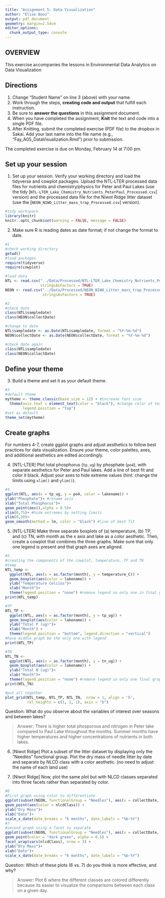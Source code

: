 ```yaml
---
title: "Assignment 5: Data Visualization"
author: "Elise Boos"
output: pdf_document
geometry: margin=2.54cm
editor_options: 
  chunk_output_type: console
---
```


## OVERVIEW

This exercise accompanies the lessons in Environmental Data Analytics on Data Visualization 

## Directions
1. Change "Student Name" on line 3 (above) with your name.
2. Work through the steps, **creating code and output** that fulfill each instruction.
3. Be sure to **answer the questions** in this assignment document.
4. When you have completed the assignment, **Knit** the text and code into a single PDF file.
5. After Knitting, submit the completed exercise (PDF file) to the dropbox in Sakai. Add your last name into the file name (e.g., "Fay_A05_DataVisualization.Rmd") prior to submission.

The completed exercise is due on Monday, February 14 at 7:00 pm.



## Set up your session 
1. Set up your session. Verify your working directory and load the tidyverse 
and cowplot packages. Upload the NTL-LTER processed data files for nutrients 
and chemistry/physics for Peter and Paul Lakes (use the tidy 
[`NTL-LTER_Lake_Chemistry_Nutrients_PeterPaul_Processed.csv`] version) and 
the processed data file for the Niwot Ridge litter dataset (use the [`NEON_NIWO_Litter_mass_trap_Processed.csv`] version). 

```r
#tidy workspace
library(knitr)
knitr::opts_chunk$set(warning = FALSE, message = FALSE) 

```

2. Make sure R is reading dates as date format; if not change the format to date.

```r
#1 
#check working directory 
getwd()
#load packages 
require(tidyverse)
require(cowplot)

#load data
NTL <- read.csv("../Data/Processed/NTL-LTER_Lake_Chemistry_Nutrients_PeterPaul_Processed.csv", 
                stringsAsFactors = TRUE)
NEON <- read.csv("../Data/Processed/NEON_NIWO_Litter_mass_trap_Processed.csv",
                 stringsAsFactors = TRUE)

#2 
#check date
class(NTL$sampledate)
class(NEON$collectDate)

#change to date
NTL$sampledate <- as.Date(NTL$sampledate, format = "%Y-%m-%d")
NEON$collectDate <- as.Date(NEON$collectDate, format = "%Y-%m-%d")

#check date again
class(NTL$sampledate)
class(NEON$collectDate)
```
## Define your theme
3. Build a theme and set it as your default theme.

```r
#3
#default theme
mytheme <- theme_classic(base_size = 12) + #increase font size 
  theme(axis.text = element_text(color = "black"), #change color of text to black
        legend.position = "top")
#set as default
theme_set(mytheme)
```

## Create graphs
For numbers 4-7, create ggplot graphs and adjust aesthetics to follow best practices for data visualization. Ensure your theme, color palettes, axes, and additional aesthetics are edited accordingly.

4. [NTL-LTER] Plot total phosphorus (`tp_ug`) by phosphate (`po4`), with separate aesthetics for Peter and Paul lakes. Add a line of best fit and color it black. Adjust your axes to hide extreme values (hint: change the limits using `xlim()` and `ylim()`).

```r
#4
ggplot(NTL, aes(x = tp_ug, y = po4, color = lakename)) + 
ylab("Phosphate")+ #rename axis 
xlab("Total Phosphorus")+
geom_point(aes(),alpha = 0.5)+
xlim(0,75)+ #hide extremes by setting limits 
ylim(0,20)+
geom_smooth(method = lm, color = "black") #line of best fit 

```


5. [NTL-LTER] Make three separate boxplots of (a) temperature, (b) TP, and (c) TN, with month as the x axis and lake as a color aesthetic. Then, create a cowplot that combines the three graphs. Make sure that only one legend is present and that graph axes are aligned.

```r
#5
#creating the components of the cowplot, temperature, TP and TN
#temp
NTL_temp <-
  ggplot(NTL, aes(x = as.factor(month), y = temperature_C)) +
  geom_boxplot(aes(color = lakename)) + 
  ylab("Temperature Celcius")+
  xlab("Month")+
  theme(legend.position = "none") #remove legend so only one in final graph
print(NTL_temp)

#TP
NTL_TP <-
  ggplot(NTL, aes(x = as.factor(month), y = tp_ug)) +
  geom_boxplot(aes(color = lakename)) +
  ylab("Total P (ug)")+
  xlab("Month") + 
  theme(legend.position = "bottom", legend.direction = "vertical") 
#have middle graph be the only one with legend
print(NTL_TP)

#TN
NTL_TN <-
  ggplot(NTL, aes(x = as.factor(month), y = tn_ug)) +
  geom_boxplot(aes(color = lakename)) +
  ylab("Total N (ug)")+
  xlab("Month")+ 
  theme(legend.position = "none") #remove legend so only one final graph
print(NTL_TN)

#put all together 
plot_grid(NTL_temp, NTL_TP, NTL_TN,  nrow = 1, align = 'h', 
          rel_heights = c(1, 1, 1), axis = "b")
```

Question: What do you observe about the variables of interest over seasons and between lakes? 

> Answer: There is higher total phosporous and nitrogen in Peter lake compared to Paul Lake throughout the months. Summer months have higher temperatures and higher concentrations of nutrients in both lakes. 

6. [Niwot Ridge] Plot a subset of the litter dataset by displaying only the "Needles" functional group. Plot the dry mass of needle litter by date and separate by NLCD class with a color aesthetic. (no need to adjust the name of each land use)

7. [Niwot Ridge] Now, plot the same plot but with NLCD classes separated into three facets rather than separated by color. 

```r
#6
#First graph using color to differentiate 
ggplot(subset(NEON, functionalGroup = "Needles"), aes(x = collectDate, y = dryMass)) +
geom_point(aes(color = nlcdClass)) +
ylab("Dry Mass")+
xlab("Date")+
scale_x_date(date_breaks = "6 months", date_labels = "%b-%Y")
#7
#second graph using a facet to separate 
ggplot(subset(NEON, functionalGroup = "Needles"), aes(x = collectDate, y = dryMass)) +
geom_point(color = "dark green", alpha = 0.5) +
facet_wrap(vars(nlcdClass), nrow = 3) + 
ylab("Dry Mass")+
xlab("Date")+
scale_x_date(date_breaks = "6 months", date_labels = "%b-%Y")

```
Question: Which of these plots (6 vs. 7) do you think is more effective, and why? 

> Answer: Plot 6 where the different classes are colored differently because its easier to visualize the comparisons between each class on a given day. 
